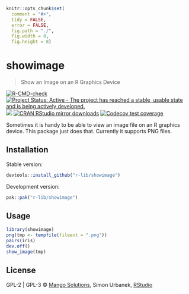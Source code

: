 
```r
knitr::opts_chunk$set(
  comment = "#>",
  tidy = FALSE,
  error = FALSE,
  fig.path = "./",
  fig.width = 8,
  fig.height = 8)
```

# showimage

> Show an Image on an R Graphics Device

<!-- badges: start -->
[![R-CMD-check](https://github.com/r-lib/showimage/actions/workflows/R-CMD-check.yaml/badge.svg)](https://github.com/r-lib/showimage/actions/workflows/R-CMD-check.yaml)
[![Project Status: Active - The project has reached a stable, usable state and is being actively developed.](https://www.repostatus.org/badges/latest/active.svg)](https://www.repostatus.org/#active)
[![](https://www.r-pkg.org/badges/version/showimage)](https://www.r-pkg.org/pkg/showimage)
[![CRAN RStudio mirror downloads](https://cranlogs.r-pkg.org/badges/showimage)](https://www.r-pkg.org/pkg/showimage)
[![Codecov test coverage](https://codecov.io/gh/r-lib/showimage/branch/main/graph/badge.svg)](https://app.codecov.io/gh/r-lib/showimage?branch=main)
<!-- badges: end -->

Sometimes it is handy to be able to view an image file on an
R graphics device. This package just does that. Currently it supports
PNG files.

## Installation

Stable version:

```r
devtools::install_github("r-lib/showimage")
```

Development version:

```r
pak::pak("r-lib/showimage")
```

## Usage

```r
library(showimage)
png(tmp <- tempfile(fileext = ".png"))
pairs(iris)
dev.off()
show_image(tmp)
```

## License

GPL-2 | GPL-3 © [Mango Solutions](https://github.com/mangothecat),
Simon Urbanek, [RStudio](https://github.com/rstudio)
